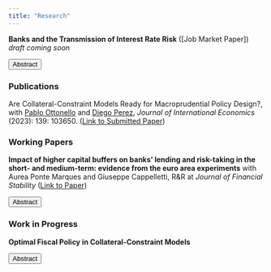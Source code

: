 ```yaml
---
title: "Research"
---
```

<script>
function hide_buttons(abstract) {
    var x = document.getElementById(abstract);
    if (x.style.display === "none") {
        x.style.display = "block";
    } else {
        x.style.display = "none";
    }
}
</script>

**Banks and the Transmission of Interest Rate Risk** ([Job Market Paper]) *draft coming soon*

<button class="button_that_looks_like_link" role="button" onclick="hide_buttons('abstract_fiscal')">Abstract</button>
<div id="abstract_rate" style="display:none;">
I study the macroeconomic effects of interest rate risk in a model with financially constrained intermediaries. I develop a framework where shocks to interest rates transmit to intermediaries' net worth through movements in asset prices. The strength of this transmission depends on the degree of maturity mismatch in banks' balance sheets. Departing from the existing literature, I allow banks to choose optimally the duration of their assets and hence their exposure to changes in interest rates. As in the data, the model predicts that banks increase duration when interest rates are low as they expect higher asset prices going forward. I calibrate the model to match both time-series and cross-sectional patterns in banks’ duration profile. An application to the 2022 monetary tightening shows that the increase in the duration of bank assets prior to the tightening significantly magnified subsequent equity losses in the banking sector.
</div>

### Publications

Are Collateral-Constraint Models Ready for Macroprudential Policy Design?, with [<span style="font-weight: normal">Pablo Ottonello</span>](https://sites.google.com/site/ottonellopablo/home/) and [<span style="font-weight: normal">Diego Perez</span>](https://www.perezdiego.org/), *Journal of International Economics* (2023): 139: 103650. ([Link to Submitted Paper](content/OPV_Collateral.pdf))

### Working Papers

**Impact of higher capital buffers on banks' lending and risk-taking in the short- and medium-term: evidence from the euro area experiments** with Aurea Ponte Marques and Giuseppe Cappelletti, R&R at *Journal of Financial Stability* ([Link to Paper](content/Impact_of_higher_capital_buffers.pdf))

<button class="button_that_looks_like_link" role="button" onclick="hide_buttons('abstract_buffer')">Abstract</button>
<div id="abstract_buffer" style="display:none;">
We study the impact of higher bank capital buffers, namely the other systemically important institutions (O-SII), on lending and banks' risk-taking behavior at different horizons from the first implementation. Although there is already evidence that higher capital buffers constrain credit supply and might lead to bank risk-shifting in the short-term, in this paper we shed more light on the medium-term effects of these type of policy measures. Relying on 2014 to 2017 confidential granular supervisory data, we find that O-SII banks reduced their credit supply to households and financial sectors in the short-term, shifting their lending to less risky counterparts. In the medium-term the reduction in credit supply becomes not significant from an economic perspective, whereas there is evidence that banks shift their lending to less risky borrowers within sectors. Our findings support the hypothesis that the implementation of higher capital buffers could have a positive disciplining effect by reducing banks' risk-taking. At the same time, there is evidence of only a reduced adverse impact on the real economy through a temporary decrease in credit supply restricted to the moment when there is a tightening of the macroprudential policy.
</div> 

### Work in Progress

**Optimal Fiscal Policy in Collateral-Constraint Models** 

<button class="button_that_looks_like_link" role="button" onclick="hide_buttons('abstract_fiscal')">Abstract</button>
<div id="abstract_fiscal" style="display:none;">
I study optimal government spending in a canonical, small-open-economy model where a collateral constraint gives rise to overborrowing. I show quantitatively that excess procyclicality - a pervasive feature of emerging markets - makes the economy more vulnerable to sudden stops. In normal times, pro-cyclical spending encourages borrowing and magnifies the inefficiency; during a sudden stop, it depresses collateral values and exacerbates deleveraging pressures on households. I characterize the optimal time-consistent policy and show that it would significantly reduce both the likelihood and severity of a sudden stop.
</div> 
